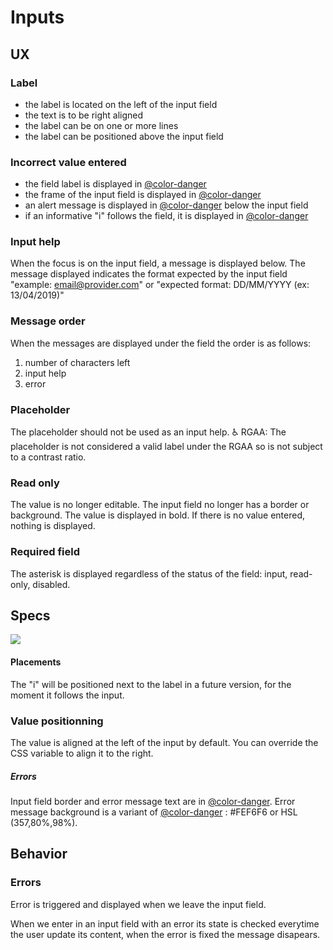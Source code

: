 
<Meta title="Molecules/Inputs/mg-input" />

# Inputs

## UX

### Label

- the label is located on the left of the input field
- the text is to be right aligned
- the label can be on one or more lines
- the label can be positioned above the input field

### Incorrect value entered

- the field label is displayed in [@color-danger](?path=/docs/style-colors--page)
- the frame of the input field is displayed in [@color-danger](?path=/docs/style-colors--page)
- an alert message is displayed in [@color-danger](?path=/docs/style-colors--page) below the input field
- if an informative "i" follows the field, it is displayed in [@color-danger](?path=/docs/style-colors--page)

### Input help

When the focus is on the input field, a message is displayed below.
The message displayed indicates the format expected by the input field "example: email@provider.com" or "expected format: DD/MM/YYYY (ex: 13/04/2019)"

### Message order

When the messages are displayed under the field the order is as follows:

1. number of characters left
2. input help
3. error

### Placeholder

The placeholder should not be used as an input help.
♿ RGAA: The placeholder is not considered a valid label under the RGAA so is not subject to a contrast ratio.

### Read only

The value is no longer editable.
The input field no longer has a border or background.
The value is displayed in bold.
If there is no value entered, nothing is displayed.

### Required field

The asterisk is displayed regardless of the status of the field: input, read-only, disabled.

## Specs

![](./inputs/doc/img/mg-input-base.png)

#### Placements

The "i" will be positioned next to the label in a future version, for the moment it follows the input.

### Value positionning

The value is aligned at the left of the input by default. You can override the CSS variable to align it to the right.

##### Errors

Input field border and error message text are in [@color-danger](?path=/docs/style-colors--page).
Error message background is a variant of [@color-danger](?path=/docs/style-colors--page) : #FEF6F6 or HSL (357,80%,98%).

## Behavior

### Errors

Error is triggered and displayed when we leave the input field.

When we enter in an input field with an error its state is checked everytime the user update its content, when the error is fixed the message disapears.
